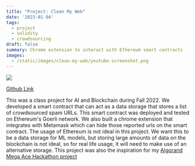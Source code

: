 ```yaml
---
title: "Project: Clean My Web"
date: '2023-01-04'
tags: 
  - project
  - solidity
  - crowdsourcing
draft: false
summary: Chrome extension to interact with Ethereum smart contracts
images: 
  - /static/images/clean-my-web/youtube-screenshot.png
---
```


![](/static/images/clean-my-web/youtube-screenshot.png)

[Github Link](https://github.com/AI-and-Blockchain/F22_Web_Spam_Cleanup)

This was a class project for AI and Blockchain during Fall 2022.
We developed a smart contract that can act as a data storage that stores a list of crowdsourced spam URLs. This smart contract was deployed and tested on Ethereum's Goerli network.
We also built a chrome extension that integrates with Metamask which can hide those reported urls on the smart contract.
The usage of Ethereum is not ideal in this project. 
We want this to be a data storage for ML models, but storing large amounts of data on the blockchain is not ideal, so for real life usage, it will need to make use of an alternative storage.
This project was also the inspiration for my [Algorand Mega Ace Hackathon project](/blog/mega-ace-hackathon)
